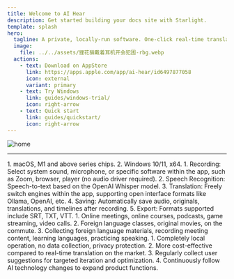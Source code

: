 ```yaml
---
title: Welcome to AI Hear
description: Get started building your docs site with Starlight.
template: splash
hero:
  tagline: A private, locally-run software. One-click real-time translation in multiple languages, managing audio, translations, and timelines—even offline in classrooms, subways, malls, or outdoors. No data collection, privacy protected.
  image:
    file: ../../assets/狸花猫戴着耳机开会犯困-rbg.webp
  actions:
    - text: Download on AppStore
      link: https://apps.apple.com/app/ai-hear/id6497877058
      icon: external
      variant: primary
    - text: Try Windows
      link: guides/windows-trial/
      icon: right-arrow
    - text: Quick start
      link: guides/quickstart/
      icon: right-arrow
---
```


![home](../../assets/images/homepage001.gif)

---

<CardGrid stagger>
    <Card title="Hardware Requirements" icon="pencil" style="width: 20px; height: 10px;">
        1. macOS, M1 and above series chips.
        2. Windows 10/11, x64.
    </Card>
    <Card title="Main Features" icon="add-document">
        1. Recording: Select system sound, microphone, or specific software within the app, such as Zoom, browser, player (no audio driver required).
        2. Speech Recognition: Speech-to-text based on the OpenAI Whisper model.
        3. Translation: Freely switch engines within the app, supporting open interface formats like Ollama, OpenAI, etc.
        4. Saving: Automatically save audio, originals, translations, and timelines after recording.
        5. Export: Formats supported include SRT, TXT, VTT.
    </Card>
    <Card title="Usage Scenarios" icon="setting">
        1. Online meetings, online courses, podcasts, game streaming, video calls.
        2. Foreign language classes, original movies, on the commute.
        3. Collecting foreign language materials, recording meeting content, learning languages, practicing speaking.
    </Card>
    <Card title="Why Choose AI Hear" icon="open-book">
        1. Completely local operation, no data collection, privacy protection.
        2. More cost-effective compared to real-time translation on the market.
        3. Regularly collect user suggestions for targeted iteration and optimization.
        4. Continuously follow AI technology changes to expand product functions.
    </Card>
</CardGrid>